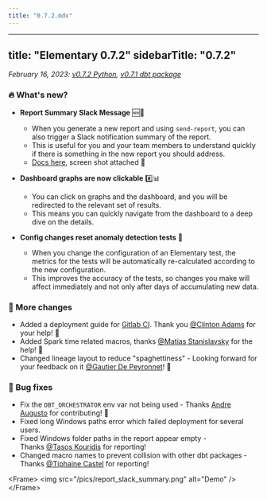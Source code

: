 ```yaml
---
title: "0.7.2.mdx"
---
```


---
title: "Elementary 0.7.2"
sidebarTitle: "0.7.2"
---

_February 16, 2023: [v0.7.2 Python](https://github.com/elementary-data/elementary/releases/tag/v0.7.2), [v0.7.1 dbt package](https://github.com/elementary-data/dbt-data-reliability/releases/tag/0.7.1)_

### 🔥 What's new?

- **Report Summary Slack Message** 🆕🔔

  - When you generate a new report and using `send-report`, you can also trigger a Slack notification summary of the report.
  - This is useful for you and your team members to understand quickly if there is something in the new report you should address.
  - [Docs here](/oss/guides/share-report-ui#slack-summary-configurations), screen shot attached 📸

- **Dashboard graphs are now clickable** #️⃣📊

  - You can click on graphs and the dashboard, and you will be redirected to the relevant set of results.
  - This means you can quickly navigate from the dashboard to a deep dive on the details.

- **Config changes reset anomaly detection tests** 🔄
  - When you change the configuration of an Elementary test, the metrics for the tests will be automatically re-calculated according to the new configuration.
  - This improves the accuracy of the tests, so changes you make will affect immediately and not only after days of accumulating new data.

### 💫 More changes

- Added a deployment guide for [Gitlab CI](/oss/deployment-and-configuration/gitlab-ci). Thank you [@Clinton Adams](https://elementary-community.slack.com/team/U04JFRG5N2J) for your help! 🤩
- Added Spark time related macros, thanks [@Matias Stanislavsky](https://elementary-community.slack.com/team/U04MC30PLK0) for the help! 🤩
- Changed lineage layout to reduce "spaghettiness" - Looking forward for your feedback on it [@Gautier De Peyronnet](https://elementary-community.slack.com/team/U044ZCCNQ6T)! 🍝

### 🐞 Bug fixes

- Fix the `DBT_ORCHESTRATOR` env var not being used - Thanks [Andre Augusto](https://github.com/andreqaugusto) for contributing! 🤩
- Fixed long Windows paths error which failed deployment for several users.
- Fixed Windows folder paths in the report appear empty - Thanks [@Tasos Kouridis](https://elementary-community.slack.com/team/U0486T1TD38) for reporting!
- Changed macro names to prevent collision with other dbt packages - Thanks [@Tiphaine Castel](https://elementary-community.slack.com/team/U04NWKLR8CE) for reporting!

&lt;Frame&gt;
  &lt;img src="/pics/report_slack_summary.png" alt="Demo" /&gt;
&lt;/Frame&gt;
